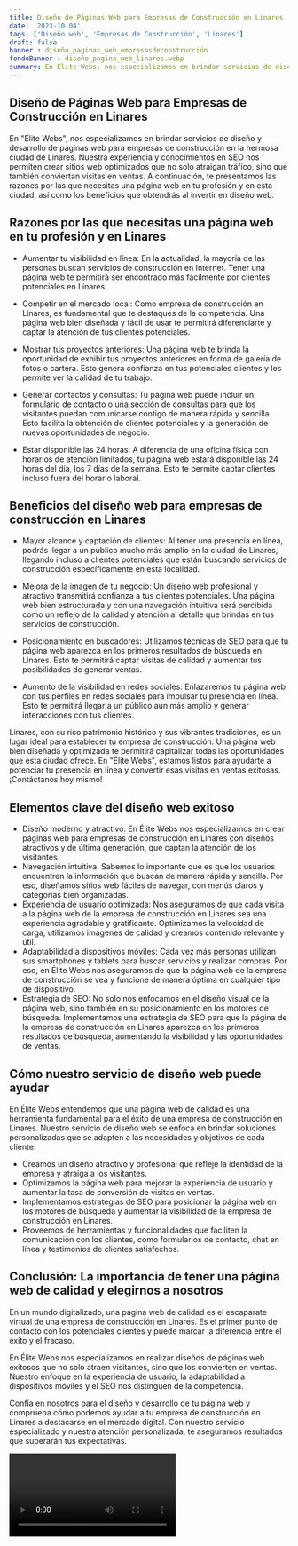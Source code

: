 ```yaml
---
title: Diseño de Páginas Web para Empresas de Construcción en Linares
date: '2023-10-04'
tags: ['Diseño web', 'Empresas de Construcción', 'Linares']
draft: false
banner : diseño_paginas_web_empresasdeconstrucción
fondoBanner : diseño_pagina_web_linares.webp
summary: En Élite Webs, nos especializamos en brindar servicios de diseño y desarrollo de páginas web para empresas de construcción en la hermosa ciudad de Linares. Nuestra experiencia y conocimientos en SEO nos permiten crear sitios web optimizados que no solo atraigan tráfico, sino que también conviertan visitas en ventas. A continuación, te presentamos las razones por las que necesitas una página web en tu profesión y en esta ciudad, así como los beneficios que obtendrás al invertir en diseño web.
---
```


## Diseño de Páginas Web para Empresas de Construcción en Linares

En "Élite Webs", nos especializamos en brindar servicios de diseño y desarrollo de páginas web para empresas de construcción en la hermosa ciudad de Linares. Nuestra experiencia y conocimientos en SEO nos permiten crear sitios web optimizados que no solo atraigan tráfico, sino que también conviertan visitas en ventas. A continuación, te presentamos las razones por las que necesitas una página web en tu profesión y en esta ciudad, así como los beneficios que obtendrás al invertir en diseño web.

## Razones por las que necesitas una página web en tu profesión y en Linares

- Aumentar tu visibilidad en línea: En la actualidad, la mayoría de las personas buscan servicios de construcción en Internet. Tener una página web te permitirá ser encontrado más fácilmente por clientes potenciales en Linares.

- Competir en el mercado local: Como empresa de construcción en Linares, es fundamental que te destaques de la competencia. Una página web bien diseñada y fácil de usar te permitirá diferenciarte y captar la atención de tus clientes potenciales.

- Mostrar tus proyectos anteriores: Una página web te brinda la oportunidad de exhibir tus proyectos anteriores en forma de galería de fotos o cartera. Esto genera confianza en tus potenciales clientes y les permite ver la calidad de tu trabajo.

- Generar contactos y consultas: Tu página web puede incluir un formulario de contacto o una sección de consultas para que los visitantes puedan comunicarse contigo de manera rápida y sencilla. Esto facilita la obtención de clientes potenciales y la generación de nuevas oportunidades de negocio.

- Estar disponible las 24 horas: A diferencia de una oficina física con horarios de atención limitados, tu página web estará disponible las 24 horas del día, los 7 días de la semana. Esto te permite captar clientes incluso fuera del horario laboral.

## Beneficios del diseño web para empresas de construcción en Linares

- Mayor alcance y captación de clientes: Al tener una presencia en línea, podrás llegar a un público mucho más amplio en la ciudad de Linares, llegando incluso a clientes potenciales que están buscando servicios de construcción específicamente en esta localidad.

- Mejora de la imagen de tu negocio: Un diseño web profesional y atractivo transmitirá confianza a tus clientes potenciales. Una página web bien estructurada y con una navegación intuitiva será percibida como un reflejo de la calidad y atención al detalle que brindas en tus servicios de construcción.

- Posicionamiento en buscadores: Utilizamos técnicas de SEO para que tu página web aparezca en los primeros resultados de búsqueda en Linares. Esto te permitirá captar visitas de calidad y aumentar tus posibilidades de generar ventas.

- Aumento de la visibilidad en redes sociales: Enlazaremos tu página web con tus perfiles en redes sociales para impulsar tu presencia en línea. Esto te permitirá llegar a un público aún más amplio y generar interacciones con tus clientes.

Linares, con su rico patrimonio histórico y sus vibrantes tradiciones, es un lugar ideal para establecer tu empresa de construcción. Una página web bien diseñada y optimizada te permitirá capitalizar todas las oportunidades que esta ciudad ofrece. En "Élite Webs", estamos listos para ayudarte a potenciar tu presencia en línea y convertir esas visitas en ventas exitosas. ¡Contáctanos hoy mismo!

<GifSeo />

<Cta />

## Elementos clave del diseño web exitoso

- Diseño moderno y atractivo: En Élite Webs nos especializamos en crear páginas web para empresas de construcción en Linares con diseños atractivos y de última generación, que captan la atención de los visitantes.
- Navegación intuitiva: Sabemos lo importante que es que los usuarios encuentren la información que buscan de manera rápida y sencilla. Por eso, diseñamos sitios web fáciles de navegar, con menús claros y categorías bien organizadas.
- Experiencia de usuario optimizada: Nos aseguramos de que cada visita a la página web de la empresa de construcción en Linares sea una experiencia agradable y gratificante. Optimizamos la velocidad de carga, utilizamos imágenes de calidad y creamos contenido relevante y útil.
- Adaptabilidad a dispositivos móviles: Cada vez más personas utilizan sus smartphones y tablets para buscar servicios y realizar compras. Por eso, en Élite Webs nos aseguramos de que la página web de la empresa de construcción se vea y funcione de manera óptima en cualquier tipo de dispositivo.
- Estrategia de SEO: No solo nos enfocamos en el diseño visual de la página web, sino también en su posicionamiento en los motores de búsqueda. Implementamos una estrategia de SEO para que la página de la empresa de construcción en Linares aparezca en los primeros resultados de búsqueda, aumentando la visibilidad y las oportunidades de ventas.

## Cómo nuestro servicio de diseño web puede ayudar

En Élite Webs entendemos que una página web de calidad es una herramienta fundamental para el éxito de una empresa de construcción en Linares. Nuestro servicio de diseño web se enfoca en brindar soluciones personalizadas que se adapten a las necesidades y objetivos de cada cliente.

- Creamos un diseño atractivo y profesional que refleje la identidad de la empresa y atraiga a los visitantes.
- Optimizamos la página web para mejorar la experiencia de usuario y aumentar la tasa de conversión de visitas en ventas.
- Implementamos estrategias de SEO para posicionar la página web en los motores de búsqueda y aumentar la visibilidad de la empresa de construcción en Linares.
- Proveemos de herramientas y funcionalidades que faciliten la comunicación con los clientes, como formularios de contacto, chat en línea y testimonios de clientes satisfechos.

## Conclusión: La importancia de tener una página web de calidad y elegirnos a nosotros

En un mundo digitalizado, una página web de calidad es el escaparate virtual de una empresa de construcción en Linares. Es el primer punto de contacto con los potenciales clientes y puede marcar la diferencia entre el éxito y el fracaso.

En Élite Webs nos especializamos en realizar diseños de páginas web exitosos que no solo atraen visitantes, sino que los convierten en ventas. Nuestro enfoque en la experiencia de usuario, la adaptabilidad a dispositivos móviles y el SEO nos distinguen de la competencia.

Confía en nosotros para el diseño y desarrollo de tu página web y comprueba cómo podemos ayudar a tu empresa de construcción en Linares a destacarse en el mercado digital. Con nuestro servicio especializado y nuestra atención personalizada, te aseguramos resultados que superarán tus expectativas.

<Video />

<CtaBot job='Empresas de Construcción' city='Linares'/>

<Gmaps query='Linares+españa+maps' />